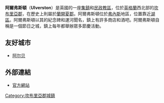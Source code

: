 {{expand|time=2014-03-26T17:14:15+00:00}}
{{unreferenced|time=2014-03-26T17:14:15+00:00}}
'''阿爾弗斯頓'''（'''Ulverston'''）是英國的一座[[集鎮|集鎮]]和[[民政教區|民政教區]]，位於[[英格蘭|英格蘭]]西北部的[[坎布里亞郡|坎布里亞郡]]，在歷史上則屬於[[蘭開夏郡|蘭開夏郡]]。阿爾弗斯頓位於[[弗內斯|弗內斯]]地區，位置靠近[[湖區|湖區]]。阿爾弗斯頓以其的紀念碑和運河聞名，鎮上有許多商店和酒吧。阿爾弗斯頓自稱是一個節日之城，鎮上每年都舉辦眾多節慶活動。

==友好城市==
* {{FRA}} [[阿尔贝|阿尔贝]]

==外部連結==
*[http://www.ulverston.net 官方網站] {{Wayback|url=http://www.ulverston.net/ |date=20000831080903 }}

{{Authority control}}
[[Category:坎布里亞郡城鎮|Category:坎布里亞郡城鎮]]